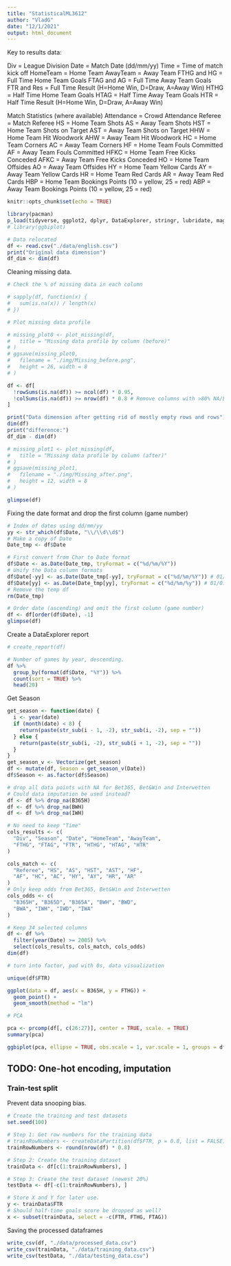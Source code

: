 ```yaml
---
title: "StatisticalML3612"
author: "VladG"
date: "12/1/2021"
output: html_document
---
```


Key to results data:

Div = League Division
Date = Match Date (dd/mm/yy)
Time = Time of match kick off
HomeTeam = Home Team
AwayTeam = Away Team
FTHG and HG = Full Time Home Team Goals
FTAG and AG = Full Time Away Team Goals
FTR and Res = Full Time Result (H=Home Win, D=Draw, A=Away Win)
HTHG = Half Time Home Team Goals
HTAG = Half Time Away Team Goals
HTR = Half Time Result (H=Home Win, D=Draw, A=Away Win)

Match Statistics (where available)
Attendance = Crowd Attendance
Referee = Match Referee
HS = Home Team Shots
AS = Away Team Shots
HST = Home Team Shots on Target
AST = Away Team Shots on Target
HHW = Home Team Hit Woodwork
AHW = Away Team Hit Woodwork
HC = Home Team Corners
AC = Away Team Corners
HF = Home Team Fouls Committed
AF = Away Team Fouls Committed
HFKC = Home Team Free Kicks Conceded
AFKC = Away Team Free Kicks Conceded
HO = Home Team Offsides
AO = Away Team Offsides
HY = Home Team Yellow Cards
AY = Away Team Yellow Cards
HR = Home Team Red Cards
AR = Away Team Red Cards
HBP = Home Team Bookings Points (10 = yellow, 25 = red)
ABP = Away Team Bookings Points (10 = yellow, 25 = red)

```r
knitr::opts_chunk$set(echo = TRUE)
```
```r
library(pacman)
p_load(tidyverse, ggplot2, dplyr, DataExplorer, stringr, lubridate, magrittr)
# library(ggbiplot)

# Data relocated
df <- read.csv("./data/english.csv")
print("Original data dimension")
df_dim <- dim(df)
```

Cleaning missing data.
```r
# Check the % of missing data in each column

# sapply(df, function(x) {
#   sum(is.na(x)) / length(x)
# })

# Plot missing data profile

# missing_plot0 <- plot_missing(df,
#   title = "Missing data profile by column (before)"
# )
# ggsave(missing_plot0,
#   filename = "./img/Missing_before.png",
#   height = 26, width = 8
# )

df <- df[
  !rowSums(is.na(df)) >= ncol(df) * 0.95,
  !colSums(is.na(df)) >= nrow(df) * 0.8 # Remove columns with >80% NA/Empty
]

print("Data dimension after getting rid of mostly empty rows and rows")
dim(df)
print("difference:")
df_dim - dim(df)

# missing_plot1 <- plot_missing(df,
#   title = "Missing data profile by column (after)"
# )
# ggsave(missing_plot1,
#   filename = "./img/Missing_after.png",
#   height = 12, width = 8
# )

glimpse(df)
```

Fixing the date format and drop the first column (game number)
```r
# Index of dates using dd/mm/yy
yy <- str_which(df$Date, "\\/\\d\\d$")
# Make a copy of Date
Date_tmp <- df$Date

# First convert from Char to Date format
df$Date <- as.Date(Date_tmp, tryFormat = c("%d/%m/%Y"))
# Unify the Data column formats
df$Date[-yy] <- as.Date(Date_tmp[-yy], tryFormat = c("%d/%m/%Y")) # 01/01/2018
df$Date[yy] <- as.Date(Date_tmp[yy], tryFormat = c("%d/%m/%y")) # 01/01/18
# Remove the temp df
rm(Date_tmp)

# Order date (ascending) and omit the first column (game number)
df <- df[order(df$Date), -1]
glimpse(df)
```

Create a DataExplorer report
```r
# create_report(df)
```

```r
# Number of games by year, descending.
df %>%
  group_by(format(df$Date, "%Y")) %>%
  count(sort = TRUE) %>%
  head(20)
```

Get Season
```r
get_season <- function(date) {
  i <- year(date)
  if (month(date) < 8) {
    return(paste(str_sub(i - 1, -2), str_sub(i, -2), sep = ""))
  } else {
    return(paste(str_sub(i, -2), str_sub(i + 1, -2), sep = ""))
  }
}
get_season_v <- Vectorize(get_season)
df <- mutate(df, Season = get_season_v(Date))
df$Season <- as.factor(df$Season)
```
```r
# drop all data points with NA for Bet365, Bet&Win and Interwetten
# Could data imputation be used instead?
df <- df %>% drop_na(B365H)
df <- df %>% drop_na(BWH)
df <- df %>% drop_na(IWH)

# No need to keep "Time"
cols_results <- c(
  "Div", "Season", "Date", "HomeTeam", "AwayTeam",
  "FTHG", "FTAG", "FTR", "HTHG", "HTAG", "HTR"
)

cols_match <- c(
  "Referee", "HS", "AS", "HST", "AST", "HF",
  "AF", "HC", "AC", "HY", "AY", "HR", "AR"
)
# Only keep odds from Bet365, Bet&Win and Interwetten
cols_odds <- c(
  "B365H", "B365D", "B365A", "BWH", "BWD",
  "BWA", "IWH", "IWD", "IWA"
)

# Keep 34 selected columns
df <- df %>%
  filter(year(Date) >= 2005) %>%
  select(cols_results, cols_match, cols_odds)
dim(df)

# turn into factor, pad with 0s, data visualization
```

```r
unique(df$FTR)
```

```r
ggplot(data = df, aes(x = B365H, y = FTHG)) +
  geom_point() +
  geom_smooth(method = "lm")
```


```r
# PCA

pca <- prcomp(df[, c(26:27)], center = TRUE, scale. = TRUE)
summary(pca)

ggbiplot(pca, ellipse = TRUE, obs.scale = 1, var.scale = 1, groups = df$FTR)
```

## TODO: One-hot encoding, imputation

### Train-test split
Prevent data snooping bias.
```r
# Create the training and test datasets
set.seed(100)

# Step 1: Get row numbers for the training data
# trainRowNumbers <- createDataPartition(df$FTR, p = 0.8, list = FALSE)
trainRowNumbers <- round(nrow(df) * 0.8)

# Step 2: Create the training dataset
trainData <- df[c(1:trainRowNumbers), ]

# Step 3: Create the test dataset (newest 20%)
testData <- df[-c(1:trainRowNumbers), ]

# Store X and Y for later use.
y <- trainData$FTR
# Should half-time goals score be dropped as well?
x <- subset(trainData, select = -c(FTR, FTHG, FTAG))
```

Saving the processed dataframes
```r
write_csv(df, "./data/processed_data.csv")
write_csv(trainData, "./data/training_data.csv")
write_csv(testData, "./data/testing_data.csv")
```


